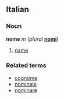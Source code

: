 ==Italian==
===Noun===
'''nome''' ''m'' (''plural'' '''[[nomi]]''')

# [[name]]

===Related terms===
*[[cognome]]
*[[nominale]]
*[[nominare]]